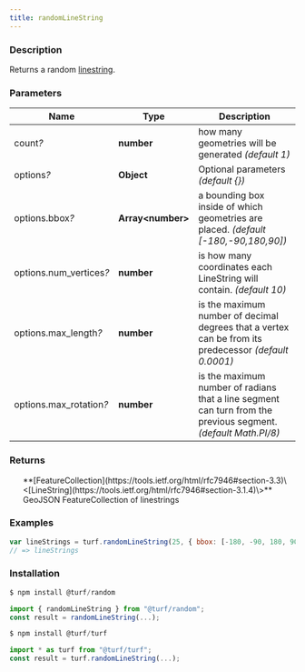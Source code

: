 ```yaml
---
title: randomLineString
---
```



### Description

Returns a random [linestring](linestring).

### Parameters

| Name                         | Type                | Description                                                                                                    |
| ---------------------------- | ------------------- | -------------------------------------------------------------------------------------------------------------- |
| count<i>?</i>                | **number**          | how many geometries will be generated _(default 1)_                                                            |
| options<i>?</i>              | **Object**          | Optional parameters _(default \{\})_                                                                           |
| options.bbox<i>?</i>         | **Array\<number\>** | a bounding box inside of which geometries are placed. _(default [-180,-90,180,90])_                            |
| options.num_vertices<i>?</i> | **number**          | is how many coordinates each LineString will contain. _(default 10)_                                           |
| options.max_length<i>?</i>   | **number**          | is the maximum number of decimal degrees that a vertex can be from its predecessor _(default 0.0001)_          |
| options.max_rotation<i>?</i> | **number**          | is the maximum number of radians that a line segment can turn from the previous segment. _(default Math.PI/8)_ |

### Returns

<ul>
  **[FeatureCollection](https://tools.ietf.org/html/rfc7946#section-3.3)\<[LineString](https://tools.ietf.org/html/rfc7946#section-3.1.4)\>** GeoJSON FeatureCollection of linestrings

</ul>

### Examples

```javascript
var lineStrings = turf.randomLineString(25, { bbox: [-180, -90, 180, 90] });
// => lineStrings
```

### Installation

```javascript
$ npm install @turf/random

import { randomLineString } from "@turf/random";
const result = randomLineString(...);
```

```javascript
$ npm install @turf/turf

import * as turf from "@turf/turf";
const result = turf.randomLineString(...);
```
